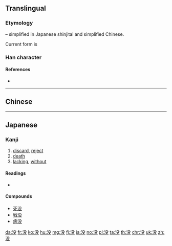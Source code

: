 {{also|沒}}
==Translingual==
{{stroke order|strokes=7}}
{{stroke order|type=animate}}

===Etymology===
{{Han simp|沒|f=𠬛|t=殳}} – simplified in Japanese shinjitai and simplified Chinese.

Current form is {{Han compound|氵|t1=water|殳|ls=psc|c1=s|c2=p}}

===Han character===
{{Han char|rn=85|rad=水|as=04|sn=7|four=|canj=EHNE|ids=⿰氵殳}}

====References====
* {{Han ref|kx=0612.121|dkj=17233|dj=1005.150|hdz=31570.070|uh=6CA1|ud=27809}}

----

==Chinese==
{{zh-see|沒}}

----

==Japanese==

===Kanji===
{{ja-kanji|grade=c|rs=水04|style=s|kyu=沒}}

# [[discard]], [[reject]]
# [[death]]
# [[lacking]], [[without]]

====Readings====
* {{ja-readings|goon=[[もつ]] (motsu)|kanon=[[ぼつ]] (botsu)|kun=[[しずむ]] (shizumu), [[おぼれる]] (oboreru), [[しぬ]] (shinu)}}

====Compounds====
* [[死没]]
* [[戦没]]
* [[病没]]

[[da:没]]
[[fr:没]]
[[ko:没]]
[[hu:没]]
[[mg:没]]
[[fj:没]]
[[ja:没]]
[[no:没]]
[[pl:没]]
[[ta:没]]
[[th:没]]
[[chr:没]]
[[uk:没]]
[[zh:没]]